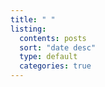 ```yaml
---
title: " "
listing:
  contents: posts
  sort: "date desc"
  type: default
  categories: true
---
```

